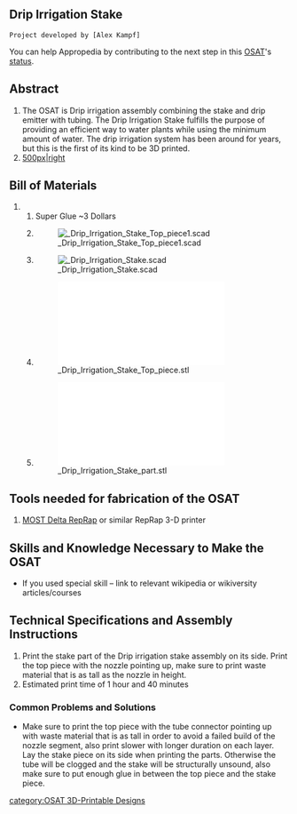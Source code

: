 {{777}}
==Drip Irrigation Stake ==
 Project developed by [Alex Kampf]
{{Statusboxtop}}
{{status-design}}
{{status-prototype}}
You can help Appropedia by contributing to the next step in this [[OSAT]]'s [[:Category:Status|status]].
{{boxbottom}}

==Abstract==
# The OSAT is Drip irrigation assembly combining the stake and drip emitter with tubing. The Drip Irrigation Stake fulfills the purpose of providing an efficient way to water plants while using the minimum amount of water. The drip irrigation system has been around for years, but this is the first of its kind to be 3D printed. 
#[[image:Drip_Irrigation_Stake_assembly.jpg|500px|right]]

== Bill of Materials==
## Super Glue ~3 Dollars
## [[File: Drip_Irrigation_Stake_Top_piece1.scad]]
## [[File: Drip_Irrigation_Stake.scad]]
## [[File: Drip_Irrigation_Stake_Top_piece.stl]]
## [[File: Drip_Irrigation_Stake_part.stl]]

== Tools needed for fabrication of the OSAT==
# [[Delta_Build_Overview:MOST| MOST Delta RepRap]] or similar RepRap 3-D printer

== Skills and Knowledge Necessary to Make the OSAT ==
* If you used special skill – link to relevant wikipedia or wikiversity articles/courses

== Technical Specifications and Assembly Instructions==
# Print the stake part of the Drip irrigation stake assembly on its side. Print the top piece with the nozzle pointing up, make sure to print waste material that is as tall as the nozzle in height. 
# Estimated print time of 1 hour and 40 minutes


=== Common Problems and Solutions===
* Make sure to print the top piece with the tube connector pointing up with waste material that is as tall in order to avoid a failed build of the nozzle segment, also print slower with longer duration on each layer. Lay the stake piece on its side when printing the parts. Otherwise the tube will be clogged and the stake will be structurally unsound, also make sure to put enough glue in between the top piece and the stake piece.

[[category:OSAT 3D-Printable Designs]]